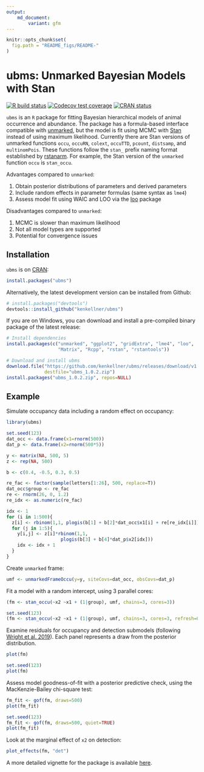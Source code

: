 ```yaml
---
output: 
    md_document:
        variant: gfm
---
```


```r
knitr::opts_chunk$set(
  fig.path = "README_figs/README-"
)
```

# ubms: Unmarked Bayesian Models with Stan

<!-- badges: start -->
[![R build status](https://github.com/kenkellner/ubms/workflows/R-CMD-check/badge.svg)](https://github.com/kenkellner/ubms/actions)
[![Codecov test coverage](https://codecov.io/gh/kenkellner/ubms/branch/master/graph/badge.svg)](https://codecov.io/gh/kenkellner/ubms?branch=master)
[![CRAN status](https://www.r-pkg.org/badges/version/ubms)](https://cran.r-project.org/web/packages/ubms/index.html)
<!-- badges: end -->

`ubms` is an `R` package for fitting Bayesian hierarchical models of animal occurrence and abundance.
The package has a formula-based interface compatible with [unmarked](https://cran.r-project.org/web/packages/unmarked/index.html), but the model is fit using MCMC with [Stan](https://mc-stan.org/) instead of using maximum likelihood.
Currently there are Stan versions of unmarked functions `occu`, `occuRN`, `colext`, `occuTTD`, `pcount`, `distsamp`, and `multinomPois`.
These functions follow the `stan_` prefix naming format established by [rstanarm](https://cran.r-project.org/web/packages/rstanarm/index.html). For example, the Stan version of the `unmarked` function `occu` is `stan_occu`. 

Advantages compared to `unmarked`:

  1. Obtain posterior distributions of parameters and derived parameters
  2. Include random effects in parameter formulas (same syntax as `lme4`)
  3. Assess model fit using WAIC and LOO via the [loo](https://cran.r-project.org/web/packages/loo/index.html) package

Disadvantages compared to `unmarked`:

  1. MCMC is slower than maximum likelihood
  2. Not all model types are supported
  3. Potential for convergence issues

## Installation

`ubms` is on [CRAN](https://cran.r-project.org/web/packages/ubms/index.html):

```r
install.packages("ubms")
```

Alternatively, the latest development version can be installed from Github:

```r
# install.packages("devtools")
devtools::install_github("kenkellner/ubms")
```

If you are on Windows, you can download and install a pre-compiled binary package of the latest release:

```r
# Install dependencies
install.packages(c("unmarked", "ggplot2", "gridExtra", "lme4", "loo",
                   "Matrix", "Rcpp", "rstan", "rstantools"))

# Download and install ubms
download.file("https://github.com/kenkellner/ubms/releases/download/v1.0.2/ubms_1.0.2.zip",
              destfile="ubms_1.0.2.zip")
install.packages("ubms_1.0.2.zip", repos=NULL)
```

## Example

Simulate occupancy data including a random effect on occupancy:

```r
library(ubms)

set.seed(123)
dat_occ <- data.frame(x1=rnorm(500))
dat_p <- data.frame(x2=rnorm(500*5))

y <- matrix(NA, 500, 5)
z <- rep(NA, 500)

b <- c(0.4, -0.5, 0.3, 0.5)

re_fac <- factor(sample(letters[1:26], 500, replace=T))
dat_occ$group <- re_fac
re <- rnorm(26, 0, 1.2)
re_idx <- as.numeric(re_fac)

idx <- 1
for (i in 1:500){
  z[i] <- rbinom(1,1, plogis(b[1] + b[2]*dat_occ$x1[i] + re[re_idx[i]]))
  for (j in 1:5){
    y[i,j] <- z[i]*rbinom(1,1, 
                    plogis(b[3] + b[4]*dat_p$x2[idx]))
    idx <- idx + 1
  }
}
```

Create `unmarked` frame:

```r
umf <- unmarkedFrameOccu(y=y, siteCovs=dat_occ, obsCovs=dat_p)
```

Fit a model with a random intercept, using 3 parallel cores:

```r
(fm <- stan_occu(~x2 ~x1 + (1|group), umf, chains=3, cores=3))
```

```r
set.seed(123)
(fm <- stan_occu(~x2 ~x1 + (1|group), umf, chains=3, cores=3, refresh=0))
```


Examine residuals for occupancy and detection submodels (following [Wright et al. 2019](https://doi.org/10.1002/ecy.2703)).
Each panel represents a draw from the posterior distribution.

```r
plot(fm)
```

```r
set.seed(123)
plot(fm)
```

Assess model goodness-of-fit with a posterior predictive check, using the MacKenzie-Bailey chi-square test:

```r
fm_fit <- gof(fm, draws=500)
plot(fm_fit)
```

```r
set.seed(123)
fm_fit <- gof(fm, draws=500, quiet=TRUE)
plot(fm_fit)
```

Look at the marginal effect of `x2` on detection:

```r
plot_effects(fm, "det")
```

A more detailed vignette for the package is available [here](https://kenkellner.com/blog/ubms-vignette.html).
